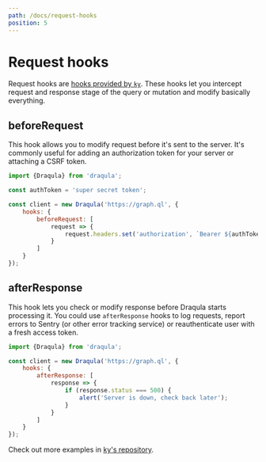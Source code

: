 ```yaml
---
path: /docs/request-hooks
position: 5
---
```


# Request hooks

Request hooks are [hooks provided by `ky`](https://github.com/sindresorhus/ky#hooks).
These hooks let you intercept request and response stage of the query or mutation and modify basically everything.

## beforeRequest

This hook allows you to modify request before it's sent to the server.
It's commonly useful for adding an authorization token for your server or attaching a CSRF token.

```js
import {Draqula} from 'draqula';

const authToken = 'super secret token';

const client = new Draqula('https://graph.ql', {
	hooks: {
		beforeRequest: [
			request => {
				request.headers.set('authorization', `Bearer ${authToken}`);
			}
		]
	}
});
```

## afterResponse

This hook lets you check or modify response before Draqula starts processing it.
You could use `afterResponse` hooks to log requests, report errors to Sentry (or other error tracking service) or reauthenticate user with a fresh access token.

```js
import {Draqula} from 'draqula';

const client = new Draqula('https://graph.ql', {
	hooks: {
		afterResponse: [
			response => {
				if (response.status === 500) {
					alert('Server is down, check back later');
				}
			}
		]
	}
});
```

Check out more examples in [ky's repository](https://github.com/sindresorhus/ky#hooksafterresponse).
